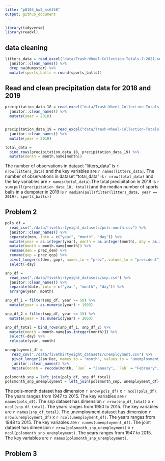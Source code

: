 ```yaml
---
title: "p8105_hw2_ms6358"
output: github_document
---
```


```r
library(tidyverse)
library(readxl)
```


## data cleaning

```r
litters_data = read_excel("data/Trash-Wheel-Collection-Totals-7-2021-sept.xlsx",  "Mr. Trash Wheel", range = "A2:N535") %>%
  janitor::clean_names() %>%
  drop_na(dumpster) %>%
  mutate(sports_balls = round(sports_balls))
```

## Read and clean precipitation data for 2018 and 2019

```r
precipitation_data_18 = read_excel("data/Trash-Wheel-Collection-Totals-7-2021-sept.xlsx","2018 Precipitation", range = "A2:B14")%>%
  janitor::clean_names() %>%
  mutate(year = 2018)


precipitation_data_19 = read_excel("data/Trash-Wheel-Collection-Totals-7-2021-sept.xlsx","2019 Precipitation", range = "A2:B14")%>%
  janitor::clean_names() %>%
  mutate(year = 2019)

total_data = 
  bind_rows(precipitation_data_18, precipitation_data_19) %>%
  mutate(month = month.name[month])
```

The number of observations in dataset "litters_data" is `r nrow(litters_data)` and the key variables are `r names(litters_data)`. The number of observations in dataset "total_data" is `r nrow(total_data)` and the key variables are `r names(total_data)`.The total precipitation in 2018 is `r sum(pull(precipitation_data_18, total))`and the median number of sports balls in a dumpster in 2019 is `r median(pull(filter(litters_data, year == 2019), sports_balls))`

## Problem 2

```r
pols_df =
  read_csv("./data/fivethirtyeight_datasets/pols-month.csv") %>%
  janitor::clean_names() %>%
  separate(mon, into = c("year", "month", "day")) %>%
  mutate(year = as.integer(year), month = as.integer(month), day = as.integer(day)) %>%
  mutate(month = month.name[month]) %>%
  rename(dem = prez_dem) %>%
  rename(gop = prez_gop) %>%
  pivot_longer(c(dem, gop), names_to = "prez", values_to = "president") %>%
  select(-day)
```

```r
snp_df = 
  read_csv("./data/fivethirtyeight_datasets/snp.csv") %>%
  janitor::clean_names() %>%
  separate(date, into = c("year", "month", "day")) %>%
  arrange(year, month)

snp_df_1 = filter(snp_df, year >= 50) %>%
  mutate(year = as.numeric(year) + 1900)

snp_df_2 = filter(snp_df, year <= 15) %>%
  mutate(year = as.numeric(year) + 2000)

snp_df_total = bind_rows(snp_df_1, snp_df_2) %>%
  mutate(month = month.name[as.integer(month)]) %>%
  select(-day) %>%
  relocate(year, month)
```
```r
unemployment_df = 
   read_csv("./data/fivethirtyeight_datasets/unemployment.csv") %>%
   pivot_longer(Jan:Dec, names_to = "month", values_to = "unemployment rate") %>%
   janitor::clean_names() %>%
   mutate(month = recode(month, `Jan` = "January", `Feb` = "February", `Mar` = "March", `Apr` = "April", `Jun` = "June", `Jul` = "July", `Aug` = "August", `Sep` = "September", `Oct` = "October", `Nov` = "November", `Dec` = "December"))
```

```r
polsmonth_snp = left_join(pols_df, snp_df_total)
polsmonth_snp_unemployment = left_join(polsmonth_snp, unemployment_df)
```

The pols-month dataset has dimension `r nrow(pols_df)` x `r ncol(pols_df)`. The  years ranges from 1947 to 2015. The key variables are `r names(pols_df)`. The snp dataset has dimension `r nrow(snp_df_total)` x `r ncol(snp_df_total)`. The years ranges from 1950 to 2015. The key variables are `r names(snp_df_total)`. The unemployment dataset has dimension `r nrow(unemployment_df)` x `r ncol(unemployment_df)`. The years ranges from 1948 to 2015. The key variables are `r names(unemployment_df)`. The joint dataset has dimension `r nrow(polsmonth_snp_unemployment)` x `r ncol(polsmonth_snp_unemployment)`. The  years ranges from 1947 to 2015. The key variables are `r names(polsmonth_snp_unemployment)`.

## Problem 3


  
  
